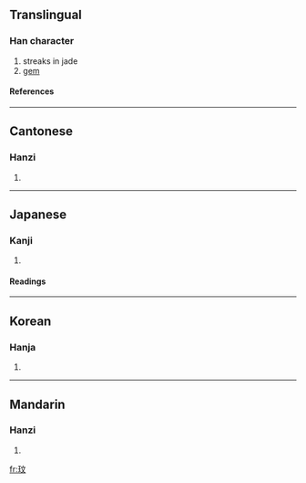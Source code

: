 {{see|珉}}

==Translingual==
===Han character===
{{Han char|rn=96|rad=玉|as=04|sn=8|four=1014<sub>0</sub>|canj=一土卜大 (MGYK)}}
# streaks in jade
# [[gem]]
====References====
{{Han ref|kx=0728.030|dkj=20860|dj=1140.030|hdz=21105.030|uh=739F|ud=29599|bh=AAB3|bd=43699}}

----
==Cantonese==
===Hanzi===
{{yue-hanzi|jyut=|y=man4}}
# {{defn|Cantonese}}

----
==Japanese==
===Kanji===
{{ja-kanji|grade=|rs=玉04}}
# {{defn|Japanese}} 
====Readings====
{{ja-readings|on=[[びん]] (bin), [[みん]] (min), [[ばい]] (bai), [[まい]] (mai), [[ぶん]] (bun), [[もん]] (mon)|kun=}}

----
==Korean==
===Hanja===
{{ko-hanja|hangeul=민|eumhun=|rv=min|mr=min|y=min}}
# {{defn|Korean}}

----
==Mandarin==
===Hanzi===
{{cmn-hanzi|pin=[[wén]] (wen2)|wg=wen<sup>2</sup>}}
# {{defn|Mandarin}}

[[fr:玟]]